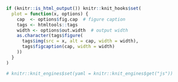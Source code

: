 ```r
if (knitr::is_html_output()) knitr::knit_hooks$set(
  plot = function(x, options) {
    cap  <- options$fig.cap  # figure caption
    tags <- htmltools::tags
    width <- options$out.width  # output width
    as.character(tags$figure(
      tags$img(src = x, alt = cap, width = width),
      tags$figcaption(cap, width = width)
    ))
  }
)

# knitr::knit_engines$set(yaml = knitr::knit_engines$get("js"))
```
